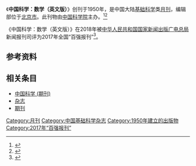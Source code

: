 {{DISPLAYTITLE:中国科学：数学}}
{{Infobox journal
| title         = 中国科学：数学（英文版）
| former_name   =中国科学A辑(英文版)
| frequency     = 月刊
| country       = [[中国大陆|中国大陆]]
| publisher     = [[中国科学院|中国科学院]]
| impact        = 
| history =1950年起至今
| ISSN = 1674-7283
| CN            = 11-5837/O1
| website       = https://engine.scichina.com/publisher/scp/journal/SCM?slug=abstracts
|abbreviation=Sci. China Math.|native_title=Science China Mathematics}}
《'''中国科学：数学（英文版）'''》创刊于1950年，是中国大陆[[基础科学|基础科学]]类[[杂志#出版|月刊]]，编辑部位于[[北京市|北京市]]。此刊物由[[中国科学院|中国科学院]]主办。<ref name="知网1">{{Cite web|title=中国科学：数学（英文版）|url=https://navi.cnki.net/knavi/JournalDetail?pcode=CJFD&pykm=JAXG|accessdate=2021-02-02|work=navi.cnki.net|publisher=[[中国知网|中国知网]]}}</ref><ref name="维普1">{{Cite web|title=中国科学：数学（英文版） - 维普中文期刊|url=http://www.cqvip.com/qikan/Detail.aspx?gch=60114X|accessdate=2021-02-02|author=|date=|format=|publisher=[[维普|维普]]|language=}}</ref>

《中国科学：数学（英文版）》在2018年被[[中华人民共和国国家新闻出版广电总局|中华人民共和国国家新闻出版广电总局]]新闻报刊司评为2017年全国“百强报刊”<ref>{{Cite web|title=2017年全国“百强报刊”推荐名单开始公示|url=http://www.ce.cn/culture/gd/201801/16/t20180116_27756145.shtml|accessdate=2021-02-10|author=赵新乐（中国新闻出版广电报）|date=2018-01-16|format=|work=www.ce.cn|publisher=[[中国经济网|中国经济网]]|language=|archive-date=2020-11-05|archive-url=https://web.archive.org/web/20201105014543/http://www.ce.cn/culture/gd/201801/16/t20180116_27756145.shtml|dead-url=no}}</ref>。
== 参考资料 ==
{{reflist|2}}

== 相关条目 ==

* [[中国科学_(期刊)|中国科学 (期刊)]]
*[[杂志|杂志]]
* [[期刊|期刊]]

{{pub-stub}}
{{全国百强报刊|2017}}

[[Category:月刊|Category:月刊]]
[[Category:中国基础科学杂志|Category:中国基础科学杂志]]
[[Category:1950年建立的出版物|Category:1950年建立的出版物]]
[[Category:2017年“百强报刊”|Category:2017年“百强报刊”]]